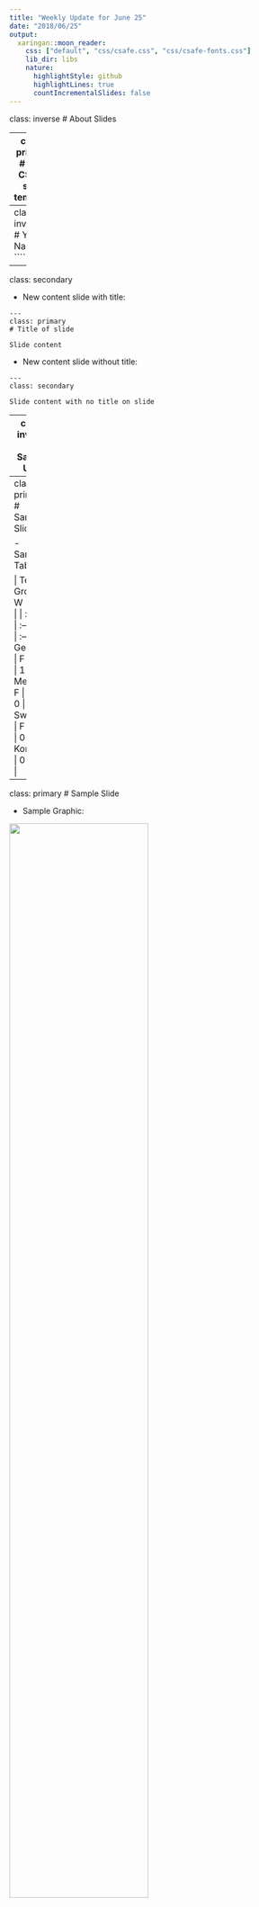 ```yaml
---
title: "Weekly Update for June 25"
date: "2018/06/25"
output:
  xaringan::moon_reader:
    css: ["default", "css/csafe.css", "css/csafe-fonts.css"]
    lib_dir: libs
    nature:
      highlightStyle: github
      highlightLines: true
      countIncrementalSlides: false
---
```



class: inverse
# About Slides

---
class: primary 
# New CSAFE slide template

We're now using [`xaringan`](https://github.com/yihui/xaringan)

What's changed: 

- New person slide: 

````
---
class: inverse
# Your Name
````

---
class: secondary

- New content slide with title: 

````
---
class: primary
# Title of slide 

Slide content
````

- New content slide without title: 

````
---
class: secondary

Slide content with no title on slide
````

---
class: inverse
# Sample User

---
class: primary
# Sample Slide

- Sample Table:

| Team     | Group | W   | D   | L   |
| : ------ | :---- | :-- | :-- | :-- |
| Germany  | F     | 0   | 0   | 1   |
| Mexico   | F     | 1   | 0   | 0   |
| Sweden   | F     | 1   | 0   | 0   |
| S. Korea | F     | 0   | 0   | 1   |


---
class: primary
# Sample Slide

- Sample Graphic:

<img src="images/heike/sweden-germany.png" width = "70%">




---
class: secondary

- If you are going to add an image, **create a directory** with your name within "images" folder. For example, "images/**guillermo**/sample_image.JPG"

 <img src = "images/guillermo/sample_image.JPG" width="35%"/>
--- 

---

class: inverse 
# Nate 
---

class: primary

# SLRs

- Reading about ABC to be able to understand the papers Chris recommended to me. 
- Assuming no mistakes, $e^{E[log(SLR)|H_0]} \leq E\left[\frac{SLR}{LR} | H_0 \right]$.
    - left side is computable
    - right side is some measure of the average quality of the LR under $H_0$ 
    - still not that useful for bounding probabilities

---
class: secondary

$$
\begin{aligned}
E\left[\frac{SLR}{LR}|H_0\right] &= e^{log\left( E\left[\frac{SLR}{LR} | H_0 \right] \right)} \\
& \geq e^{E\left[ log\left(\frac{SLR}{LR} \right) |H_0 \right]} \\
& = e^{E\left[ log(SLR) |H_0 \right] - E\left[ log(LR) |H_0 \right]} \\
& \geq e^{E\left[ log(SLR) |H_0 \right] - log\left(E\left[ LR |H_0 \right] \right)} \\
& = e^{E\left[ log(SLR) |H_0 \right]}
\end{aligned}
$$
---
class: primary

# Groove ID

- Reading about changepoint detection
- Possible approach similar to some examples given in "Bayesian Retrospective Multiple-Changepoint Identification" (Stephens 1994) in JRSSc. 
    - Doesn't seem fundamentally tied to time series data

---
class: inverse  
# Kiegan  

---
class: primary  
# What I'm Working On  

- I have been banned from working on my paper and the book until after the prelim  
- Prelim is in two weeks!  

---
class: inverse
# Jimmy 

---
class: primary
# Longitudinal Data Collection
## Final Collection 
* Issues with the 2D Scanner 
    + Phantom Images
    + Theoretically, wont take long
* Possible Causes
    + Past cleaning Procedures
    + Shoes (from being cleaned)
    + Finger Print Powder
* "Z" Drive 
    + Reviewing Errors (5438)

---
class: primary
# This Week
## **Moving Forward**
* Adapt to the Problem
     + Continue Cleaning and figure it out
     + Finish Data Collection

     

---
class:inverse
# Ben and Jenny

---
class:primary
# Working on

## Shoe Tread Classification

* 668 shoes partially/fully classified as of 10am

## Longitudinal shoe project

* Helped Miranda scan shoes Thursday/Friday

---
class:inverse
# Susan

---
class:primary
# Shoe Tread

* (2 weeks ago) set up LabelMe docker container to classify shoes

![LabelMe Interface](images/susan/LabelMe.png)

---
class:primary
# Shoe Tread
* (Last week) Code to "carve up" tread annotations into useful pictures (using Matlab toolbox from LabelMe)

<img src="images/susan/circle-1.jpg" width = 30%/>
<img src="images/susan/circle-2.jpg" width = 30%/>
<img src="images/susan/circle-3.jpg" width = 30%/>

* Pictures tend to look better if the regions are square-ish
    
<img src="images/susan/line-1.jpg" width = 30%/>

---
class:primary
# Truthiness

* "When making rapid judgments about the truth of a claim, nonprobative images lead people to believe the claim"
    - Want to know if this holds for charts and graphs
    - Some evidence that brain images cause the person presenting the images to appear more credible in court

* Finding claims that are data-driven and can be made into a chart is hard. 

---
class:primary
# Truthiness
* First step - pilot study with ~ 10 claims
    - Claim alone
    - Claim with nonprobative, related image
    - Claim with probative data display where information is harder to pick out or lacks context (data may be encoded by color alone)
    - Claim with probative chart of explicitly numerical information
    - Claim with nonprobative, unrelated image (from a different claim)
    - Claim with nonprobative, unrelated chart (from a different claim)

---
class:inverse
# Heike

---
class:primary
# The Hamby Set that wasn't

* Background: NIST has two sets of Hamby bullets 44 and 252
* ... or that's what we thought ...

